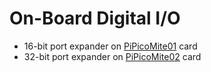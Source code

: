 = On-Board Digital I/O =

* 16-bit port expander on [http://land-boards.com/blwiki/index.php?title=PiPicoMite01 PiPicoMite01] card
* 32-bit port expander on [http://land-boards.com/blwiki/index.php?title=PiPicoMite02 PiPicoMite02] card
